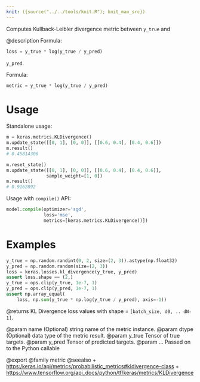 ```yaml
---
knit: ({source("../../tools/knit.R"); knit_man_src})
---
```

Computes Kullback-Leibler divergence metric between `y_true` and

@description
Formula:

```python
loss = y_true * log(y_true / y_pred)
```
`y_pred`.

Formula:

```python
metric = y_true * log(y_true / y_pred)
```

# Usage
Standalone usage:

```python
m = keras.metrics.KLDivergence()
m.update_state([[0, 1], [0, 0]], [[0.6, 0.4], [0.4, 0.6]])
m.result()
# 0.45814306
```

```python
m.reset_state()
m.update_state([[0, 1], [0, 0]], [[0.6, 0.4], [0.4, 0.6]],
               sample_weight=[1, 0])
m.result()
# 0.9162892
```

Usage with `compile()` API:

```python
model.compile(optimizer='sgd',
              loss='mse',
              metrics=[keras.metrics.KLDivergence()])
```

# Examples
```python
y_true = np.random.randint(0, 2, size=(2, 3)).astype(np.float32)
y_pred = np.random.random(size=(2, 3))
loss = keras.losses.kl_divergence(y_true, y_pred)
assert loss.shape == (2,)
y_true = ops.clip(y_true, 1e-7, 1)
y_pred = ops.clip(y_pred, 1e-7, 1)
assert np.array_equal(
    loss, np.sum(y_true * np.log(y_true / y_pred), axis=-1))
```

@returns
KL Divergence loss values with shape = `[batch_size, d0, .. dN-1]`.

@param name (Optional) string name of the metric instance.
@param dtype (Optional) data type of the metric result.
@param y_true Tensor of true targets.
@param y_pred Tensor of predicted targets.
@param ... Passed on to the Python callable

@export
@family metric
@seealso
+ <https:/keras.io/api/metrics/probabilistic_metrics#kldivergence-class>
+ <https://www.tensorflow.org/api_docs/python/tf/keras/metrics/KLDivergence>
